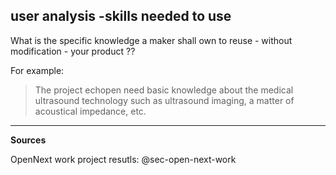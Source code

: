 ## user analysis -skills needed to use

What is the specific knowledge a maker shall own to reuse - without modification - your product ??

For example:

> The project echopen need basic knowledge about the medical ultrasound technology such as ultrasound imaging, a matter of acoustical impedance, etc.

------------------------------------------------------------------------

**Sources**

OpenNext work project resutls: @sec-open-next-work
